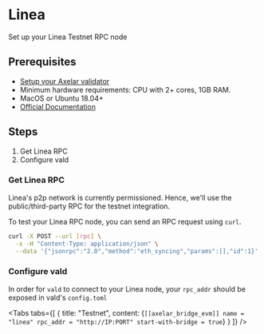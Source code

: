 # Linea


Set up your Linea Testnet RPC node

## Prerequisites

- [Setup your Axelar validator](/validator/setup)
- Minimum hardware requirements: CPU with 2+ cores, 1GB RAM.
- MacOS or Ubuntu 18.04+
- [Official Documentation](https://docs.linea.build/developers/useful-info)


## Steps
1. Get Linea RPC
2. Configure vald

### Get Linea RPC

Linea's p2p network is currently permissioned. Hence, we'll use the public/third-party RPC
for the testnet integration.

To test your Linea RPC node, you can send an RPC request using `curl`.

```bash
curl -X POST --url [rpc] \
  -s -H "Content-Type: application/json" \
  --data '{"jsonrpc":"2.0","method":"eth_syncing","params":[],"id":1}'
```

### Configure vald

In order for `vald` to connect to your Linea node, your `rpc_addr` should be exposed in
vald's `config.toml`

<Tabs tabs={[
{
title: "Testnet",
content: <CodeBlock language="yaml">
{`[[axelar_bridge_evm]]
name = "linea"
rpc_addr = "http://IP:PORT"
start-with-bridge = true`}
</CodeBlock>
}
]} />
